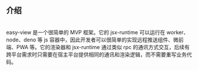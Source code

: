 
## 介绍

\
easy-view 是一个很简单的 MVP 框架。它的 jsx-runtime 可以运行在 worker、node、deno 等 js
容器中，因此开发者可以很简单的实现远程推送组件、微前端、PWA 等。它的渲染器和 jsx-runtime
通过类似 rpc
的通讯方式交互，后续有跨平台需求时只需要在宿主平台提供相同的通讯和渲染逻辑，而不需要重写业务代码。
